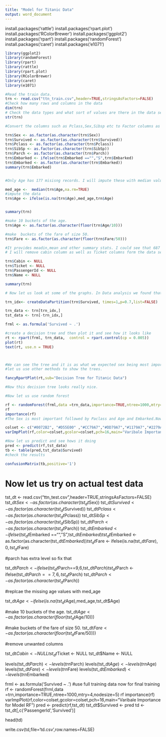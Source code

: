 ```yaml
---
title: "Model for Titanic Data"
output: word_document
---
```


install.packages('rattle')
install.packages('rpart.plot')
install.packages('RColorBrewer')
install.packages('ggplot2')
install.packages('rpart')
install.packages('randomForest')
install.packages('caret')
install.packages('e1071')

```r


library(ggplot2)
library(randomForest)
library(rpart)
library(rattle)
library(rpart.plot)
library(RColorBrewer)
library(caret)
library(e1071)

#Read the train data.
trn <- read.csv("ttn_train.csv",header=TRUE,stringsAsFactors=FALSE)
#Check how many rows and columns in the data
dim(trn)
# Check the data types and what sort of values are there in the data set
str(trn)

#Convert the columns such as Pclass,Sex,Sibsp etc to Factor columns as these have very few unique values.

trn$Sex <- as.factor(as.character(trn$Sex))
trn$Survived <- as.factor(as.character(trn$Survived))
trn$Pclass <- as.factor(as.character(trn$Pclass))
trn$SibSp <- as.factor(as.character(trn$SibSp))
trn$Parch <- as.factor(as.character(trn$Parch))
trn$Embarked <- ifelse(trn$Embarked =="","S",trn$Embarked)
trn$Embarked <- as.factor(as.character(trn$Embarked))
summary(trn$Embarked)


#Only Age has 177 misisng records. I will impute these with median values of age. There are other ways to do as well but I will keep it simple and use median age

med_age <-  median(trn$Age,na.rm=TRUE)
#impute the data
trn$Age <- ifelse(is.na(trn$Age),med_age,trn$Age)


summary(trn)

#make 10 buckets of the age.
trn$Age <- as.factor(as.character(floor(trn$Age/10)))

#make  buckets of the fare of size 50.
trn$Fare <- as.factor(as.character(floor(trn$Fare/50)))

#It provides meadin,mean and other summary stats. I could see that 687 values for cabin are blank andfor Embarked there are 2 such values.
# I will remove cabin column as well as Ticket columns form the data set

trn$Cabin <- NULL
trn$Ticket <- NULL
trn$PassengerId <- NULL
trn$Name <- NULL

summary(trn)

# Now let us look at some of the graphs. In Data analysis we found that age Pclass and sex were quite good columns for model and let us visually see them.

trn_idx<- createDataPartition(trn$Survived, times=1,p=0.7,list=FALSE)

trn_data <- trn[trn_idx,]
tst_data <- trn[-trn_idx,]

frml <- as.formula('Survived ~ .')

#create a decision tree and then plot it and see how it looks like
rt <- rpart(frml, trn_data,  control = rpart.control(cp = 0.005))
plot(rt)
text(rt, use.n = TRUE)



#We can see the tree and it is as what we expected sex being most important then p class and age etc. But tree doesnt look good.
#let us use other methods to show the trees.

fancyRpartPlot(rt,sub="Decision Tree for Titanic Data")

#Now this decision tree looks really nice.

#Now let us use random forest

rf <- randomForest(frml,data =trn_data,importance=TRUE,ntree=1000,mtry=4,nodesize=10)
rf
importance(rf)
#The Sex is most important followed by Paclass and Age and Embarked.Now let us plot these.

colset <- c("#0072B2", "#D55E00" ,"#CC79A7","#DD79A7","#1179A7","#2279A7","#3379A7","#4479A7","#5579A7")
varImpPlot(rf,color=colset,gcolor=colset,pch=16,main="Varibale Importance for Model RF")

#Now let us predict and see hows it doing
pred <- predict(rf,tst_data)
tb <- table(pred,tst_data$Survived)
#check the results

confusionMatrix(tb,positive='1')

```
# Now let us try on actual test data

tst_dt <- read.csv("ttn_test.csv",header=TRUE,stringsAsFactors=FALSE)
tst_dt$Sex <- as.factor(as.character(tst_dt$Sex))
tst_dt$Survived <- as.factor(as.character(tst_dt$Survived))
tst_dt$Pclass <- as.factor(as.character(tst_dt$Pclass))
tst_dt$SibSp <- as.factor(as.character(tst_dt$SibSp))
tst_dt$Parch <- as.factor(as.character(tst_dt$Parch))
tst_dt$Embarked <- ifelse(tst_dt$Embarked =="","S",tst_dt$Embarked)
tst_dt$Embarked <- as.factor(as.character(tst_dt$Embarked))
tst_dt$Fare <- ifelse(is.na(tst_dt$Fare),0,tst_dt$Fare)

#parch has extra level so fix that

tst_dt$Parch <- ifelse(tst_dt$Parch==9,6,tst_dt$Parch)
tst_dt$Parch <- ifelse(tst_dt$Parch==7,6,tst_dt$Parch)
tst_dt$Parch <- as.factor(as.character(tst_dt$Parch))

#replcae the missing age values with med_age

tst_dt$Age <- ifelse(is.na(tst_dt$Age),med_age,tst_dt$Age)

#make 10 buckets of the age.
tst_dt$Age <- as.factor(as.character(floor(tst_dt$Age/10)))

#make  buckets of the fare of size 50.
tst_dt$Fare <- as.factor(as.character(floor(tst_dt$Fare/50)))

#remove unwanted columns

tst_dt$Cabin <- NULL
tst_dt$Ticket <- NULL
tst_dt$Name <- NULL

levels(tst_dt$Parch) <- levels(trn$Parch)
levels(tst_dt$Age) <- levels(trn$Age)
levels(tst_dt$Fare) <- levels(trn$Fare)
levels(tst_dt$Embarked) <- levels(trn$Embarked)

frml <- as.formula('Survived ~ .')
#use full training data now for final training
rf <- randomForest(frml,data =trn,importance=TRUE,ntree=1000,mtry=4,nodesize=5)
rf
importance(rf)
varImpPlot(rf,color=colset,gcolor=colset,pch=16,main="Varibale Importance for Model RF")
pred <- predict(rf,tst_dt)
tst_dt$Survived <- pred
td <- tst_dt[,c('PassengerId','Survived')]

head(td)

write.csv(td,file='td.csv',row.names=FALSE)





